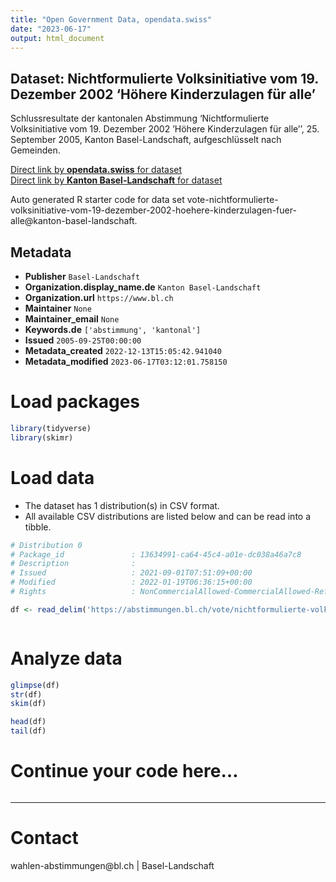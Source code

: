 ```yaml
---
title: "Open Government Data, opendata.swiss"
date: "2023-06-17"
output: html_document
---
```


## Dataset: Nichtformulierte Volksinitiative vom 19. Dezember 2002 'Höhere Kinderzulagen für alle'

Schlussresultate der kantonalen Abstimmung 'Nichtformulierte Volksinitiative vom 19. Dezember 2002 'Höhere Kinderzulagen für alle'', 25. September 2005, Kanton Basel-Landschaft, aufgeschlüsselt nach Gemeinden.

[Direct link by **opendata.swiss** for dataset](https://opendata.swiss/de/dataset/nichtformulierte-volksinitiative-vom-19-dezember-2002-hohere-kinderzulagen-fur-alle)<br>
[Direct link by **Kanton Basel-Landschaft** for dataset](https://abstimmungen.bl.ch/vote/nichtformulierte-volksinitiative-vom-19-dezember-2002-hoehere-kinderzulagen-fuer-alle/data)

Auto generated R starter code for data set vote-nichtformulierte-volksinitiative-vom-19-dezember-2002-hoehere-kinderzulagen-fuer-alle@kanton-basel-landschaft.

## Metadata

- **Publisher** `Basel-Landschaft`
- **Organization.display_name.de** `Kanton Basel-Landschaft`
- **Organization.url** `https://www.bl.ch`
- **Maintainer** `None`
- **Maintainer_email** `None`
- **Keywords.de** `['abstimmung', 'kantonal']`
- **Issued** `2005-09-25T00:00:00`
- **Metadata_created** `2022-12-13T15:05:42.941040`
- **Metadata_modified** `2023-06-17T03:12:01.758150`


# Load packages

```r

library(tidyverse)
library(skimr)

```

# Load data

-   The dataset has 1 distribution(s) in CSV format.
-   All available CSV distributions are listed below and can be read into a tibble.

```r

# Distribution 0
# Package_id               : 13634991-ca64-45c4-a01e-dc038a46a7c8
# Description              : 
# Issued                   : 2021-09-01T07:51:09+00:00
# Modified                 : 2022-01-19T06:36:15+00:00
# Rights                   : NonCommercialAllowed-CommercialAllowed-ReferenceRequired

df <- read_delim('https://abstimmungen.bl.ch/vote/nichtformulierte-volksinitiative-vom-19-dezember-2002-hoehere-kinderzulagen-fuer-alle/data-csv')



```

# Analyze data

```r

glimpse(df)
str(df)
skim(df)

head(df)
tail(df)

```

# Continue your code here...

```r

```

------------------------------------------------------------------------

# Contact

wahlen-abstimmungen@bl.ch | Basel-Landschaft

